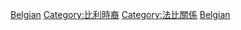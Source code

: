 {{CatRel|法國裔比利時人}}
[[Category:歐洲裔法國人|Belgian]]
[[Category:比利時裔|Category:比利時裔]]
[[Category:法比關係|Category:法比關係]]
[[Category:各族群法國人|Belgian]]
